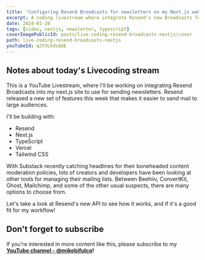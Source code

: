 ```yaml
---
title: 'Configuring Resend Broadcasts for newsletters on my Next.js website'
excerpt: A coding livestream where integrate Resend's new Broadcasts feature into my next.js site to use for sending newsletters.
date: 2024-01-20
tags: [video, nextjs, newsletter, typescript]
coverImagePublicId: posts/live-coding-resend-broadcasts-nextjs/cover
path: live-coding-resend-broadcasts-nextjs
youTubeId: qJtVLkdvQUE
---
```


## Notes about today's Livecoding stream

This is a YouTube Livestream, where I'll be working on integrating Resend Broadcasts into my next.js site to use for sending newsletters. Resend released a new set of features this week that makes it easier to send mail to large audiences.

I'll be building with:

- Resend
- Next.js
- TypeScript
- Vercel
- Tailwind CSS

With Substack recently catching headlines for their boneheaded content moderation policies, lots of creators and developers have been looking at other tools for managing their mailing lists. Between Beehiiv, ConvertKit, Ghost, Mailchimp, and some of the other usual suspects, there are many options to choose from.

Let's take a look at Resend's new API to see how it works, and if it's a good fit for my workflow!

## Don't forget to subscribe

If you're interested in more content like this, please subscribe to my **[YouTube channel - @mikebifulco](https://www.youtube.com/@mikebifulco?sub_confirmation=1)!**
